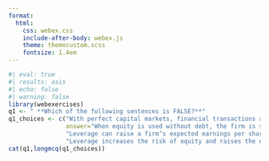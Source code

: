 ```yaml
---
format:
  html:
    css: webex.css
    include-after-body: webex.js
    theme: themecustom.scss
    fontsize: 1.4em
---
```


```r
#| eval: true
#| results: asis
#| echo: false
#| warning: false
library(webexercises)
q1 <- " **Which of the following sentences is FALSE?**"
q1_choices <- c("With perfect capital markets, financial transactions are a zero-NPV activity that neither add nor destroy value on their own.",
                answer="When equity is used without debt, the firm is said to be levered.",
                "Leverage can raise a firm’s expected earnings per share and its return on equity, but it also increases the volatility of earnings per share and the riskiness of its equity.", 
                "Leverage increases the risk of equity and raises the equity cost of capital.") 
cat(q1,longmcq(q1_choices))

```



